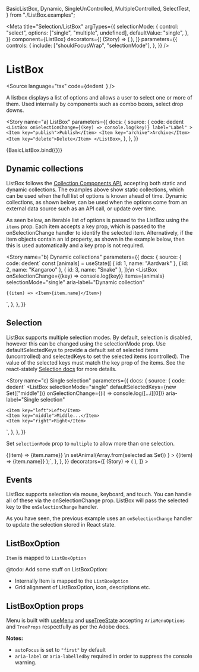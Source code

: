   BasicListBox,
  Dynamic,
  SingleUnControlled,
  MultipleControlled,
  SelectTest,
} from "./ListBox.examples";

<Meta
  title="Selection/ListBox"
  argTypes={{
    selectionMode: {
      control: "select",
      options: ["single", "multiple", undefined],
      defaultValue: "single",
    },
  }}
  component={ListBox}
  decorators={[
    (Story) => (
      <StoryGrid gap="0">
        <Story />
      </StoryGrid>
    ),
  ]}
  parameters={{
    controls: {
      include: ["shouldFocusWrap", "selectionMode"],
    },
  }}
/>

# ListBox

<Source
  language="tsx"
  code={dedent`
  `}
/>

A listbox displays a list of options and allows a user to select one or more of them. Used internally by components such as combo boxes, select drop downs.

<Story
  name="a) ListBox"
  parameters={{
    docs: {
      source: {
        code: dedent`
          <ListBox
            onSelectionChange={(key) => console.log(key)}
            label="Label"
          >
            <Item key="publish">Publish</Item>
            <Item key="archive">Archive</Item>
            <Item key="delete">Delete</Item>
          </ListBox>`,
      },
    },
  }}
>
  {BasicListBox.bind({})}
</Story>

<Source language="tsx" id="selection-listbox--a-list-box" />

## Dynamic collections

ListBox follows the [Collection Components API](https://react-spectrum.adobe.com/react-stately/collections.html), accepting both static and dynamic collections. The examples above show static collections, which can be used when the full list of options is known ahead of time. Dynamic collections, as shown below, can be used when the options come from an external data source such as an API call, or update over time.

As seen below, an iterable list of options is passed to the ListBox using the `items` prop. Each item accepts a key prop, which is passed to the onSelectionChange handler to identify the selected item. Alternatively, if the item objects contain an id property, as shown in the example below, then this is used automatically and a key prop is not required.

<Story
  name="b) Dynamic collections"
  parameters={{
    docs: {
      source: {
        code: dedent`
  const [animals] = useState([
    { id: 1, name: "Aardvark" },
    { id: 2, name: "Kangaroo" },
    { id: 3, name: "Snake" },
  ]);\n
  <ListBox
    onSelectionChange={(key) => console.log(key)}
    items={animals}
    selectionMode="single"
    aria-label="Dynamic collection"
  >
    {(item) => <Item>{item.name}</Item>}
  </ListBox>`,
      },
    },
  }}
>
  <Dynamic />
</Story>

<Source language="tsx" id="selection-listbox--b-dynamic-collections" />

## Selection

ListBox supports multiple selection modes. By default, selection is disabled, however this can be changed using the selectionMode prop. Use defaultSelectedKeys to provide a default set of selected items (uncontrolled) and selectedKeys to set the selected items (controlled). The value of the selected keys must match the key prop of the items. See the react-stately [Selection docs](https://react-spectrum.adobe.com/react-stately/selection.html#selected-key-data-type) for more details.

<Story
  name="c) Single selection"
  parameters={{
    docs: {
      source: {
        code: dedent`
  <ListBox
    selectionMode="single"
    defaultSelectedKeys={new Set(["middle"])}
    onSelectionChange={(i) => console.log([...i][0])}
    aria-label="Single selection"
  >
    <Item key="left">Left</Item>
    <Item key="middle">Middle...</Item>
    <Item key="right">Right</Item>
  </ListBox>`,
      },
    },
  }}
>
  <SingleUnControlled />
</Story>

<Source language="tsx" id="selection-listbox--c-single-selection" />

Set `selectionMode` prop to `multiple` to allow more than one selection.

<Canvas>
  <Story
    name="d) Multi selection"
    parameters={{
      docs: {
        source: {
          code: dedent`
  const options = [
    { name: "Koala" },
    { name: "Kangaroo" },
    { name: "Platypus" },
    { name: "Bald Eagle" },
    { name: "Bison" },
    { name: "Skunk" },
  ];
  const [animal, setAnimal] = useState(["Bison"]);\n
  return (
    <>
      <ListBox
        selectionMode="multiple"
        aria-label="Pick an animal"
        items={options}
        defaultSelectedKeys={["Bison", "Koala"]}
      >
        {(item) => <Item key={item.name}>{item.name}</Item>}
      </ListBox>\n
      <ListBox
        selectionMode="multiple"
        aria-label="Pick an animal"
        items={options}
        selectedKeys={animal}
        onSelectionChange={(selected) =>
          setAnimal(Array.from(selected as Set<string>))
        }
      >
        {(item) => <Item key={item.name}>{item.name}</Item>}
      </ListBox>
    </>
  );`,
        },
      },
    }}
    decorators={[
      (Story) => (
        <StoryGrid cols="1fr 1fr">
          <Story />
        </StoryGrid>
      ),
    ]}
  >
    <MultipleControlled />
  </Story>
</Canvas>

<Source language="tsx" id="selection-listbox--d-multi-selection" />

## Events

ListBox supports selection via mouse, keyboard, and touch. You can handle all of these via the onSelectionChange prop. ListBox will pass the selected key to the `onSelectionChange` handler.

As you have seen, the previous example uses an `onSelectionChange` handler to update the selection stored in React state.

## ListBoxOption

`Item` is mapped to `ListBoxOption`

@todo: Add some stuff on ListBoxOption:

- Internally Item is mapped to the `ListBoxOption`
- Grid alignment of ListBoxOption, icon, descriptions etc.

## ListBoxOption props

Menu is built with [useMenu](https://react-spectrum.adobe.com/react-aria/useMenu.html) and [useTreeState](https://react-spectrum.adobe.com/react-stately/useTreeState.html) accepting `AriaMenuOptions` and `TreeProps` respectfully as per the Adobe docs.

<ArgsTable of={ListBox} />

**Notes:**

- `autoFocus` is set to `"first"` by default
- `aria-label` or `aria-labelledby` required in order to suppress the console warning.
